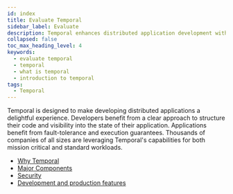 ```yaml
---
id: index
title: Evaluate Temporal
sidebar_label: Evaluate
description: Temporal enhances distributed application development with clear code structure, fault-tolerance, and execution guarantees, trusted by thousands for mission-critical workloads.
collapsed: false
toc_max_heading_level: 4
keywords:
  - evaluate temporal
  - temporal
  - what is temporal
  - introduction to temporal
tags:
  - Temporal
---
```


Temporal is designed to make developing distributed applications a delightful experience.
Developers benefit from a clear approach to structure their code and visibility into the state of their application.
Applications benefit from fault-tolerance and execution guarantees.
Thousands of companies of all sizes are leveraging Temporal's capabilities for both mission critical and standard workloads.

- [Why Temporal](/evaluate/why-temporal)
- [Major Components](/evaluate/major-components)
- [Security](/security)
- [Development and production features](/evaluate/development-production-features)
